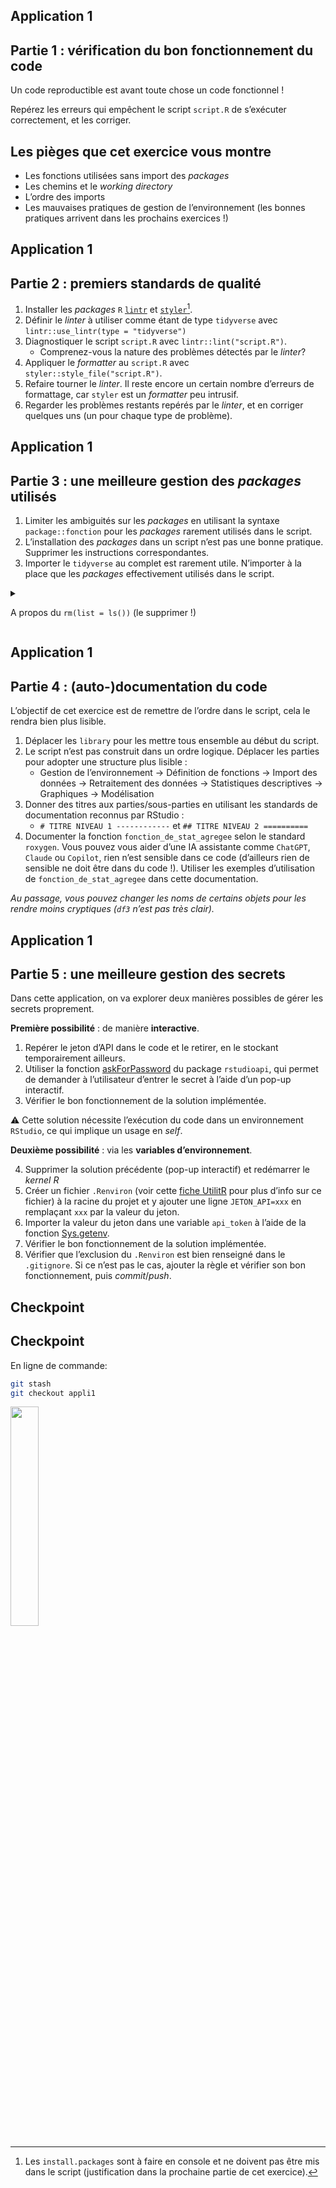 ## Application 1 {.smaller}

:::{.callout-tip collapse="true" icon=false}
## Partie 1 : vérification du bon fonctionnement du code

Un code reproductible est avant toute chose un code fonctionnel !

Repérez les erreurs qui empêchent le script `script.R` de s’exécuter correctement, et les corriger. 

:::

:::{.callout-important collapse="true"}
## Les pièges que cet exercice vous montre

:::: {.nonincremental}
- Les fonctions utilisées sans import des _packages_
- Les chemins et le _working directory_
- L'ordre des imports
- Les mauvaises pratiques de gestion de l'environnement (les bonnes pratiques arrivent dans les prochains exercices !)
::::

:::


## Application 1 {.smaller}

:::{.callout-tip collapse="true" icon=false}
## Partie 2 : premiers standards de qualité

::: {.nonincremental}
1. Installer les _packages_ `R` [`lintr`](https://github.com/r-lib/lintr) et [`styler`](https://github.com/r-lib/styler)[^install].
2. Définir le _linter_ à utiliser comme étant de type `tidyverse` avec `lintr::use_lintr(type = "tidyverse")`
3. Diagnostiquer le script `script.R` avec `lintr::lint("script.R")`.
    + Comprenez-vous la nature des problèmes détectés par le _linter_?
4. Appliquer le _formatter_ au `script.R` avec `styler::style_file("script.R")`.
5. Refaire tourner le _linter_. Il reste encore un certain nombre d'erreurs de formattage, car `styler` est un _formatter_ peu intrusif.
6. Regarder les problèmes restants repérés par le _linter_, et en corriger quelques uns (un pour chaque type de problème).
:::

:::

[^install]: Les `install.packages` sont à faire en console et ne doivent pas être mis dans le script (justification dans la prochaine partie de cet exercice). 

## Application 1 {.smaller}

:::{.callout-tip collapse="true" icon=false}
## Partie 3 : une meilleure gestion des *packages* utilisés

::: {.nonincremental}
1. Limiter les ambiguités sur les *packages* en utilisant la syntaxe `package::fonction` pour les *packages* rarement utilisés dans le script.
2. L'installation des *packages* dans un script n'est pas une bonne pratique. Supprimer les instructions correspondantes.
3. Importer le `tidyverse` au complet est rarement utile. N'importer à la place que les *packages* effectivement utilisés dans le script.

<details>
<summary>

A propos du `rm(list = ls())` (le supprimer !)

</summary>

Cette commande est une mauvaise pratique. 

On la retrouve encore dans trop de scripts car elle est utilisée pour de mauvaises raisons. Elle ne remets pas à 0 votre environnement: elle supprime juste les données de celui-ci, sans toucher au reste (packages importés, etc.).

Il vaut mieux gérer cela en changeant les options de {{< fa brands r-project >}} puis redémarrer la session {{< fa brands r-project >}} (<kbd>CTRL</kbd>+<kbd>SHIFT</kbd>+<kbd>F10</kbd>)

![](img/rdata-setup.png)


</details>

:::

:::

## Application 1 {.smaller}

:::{.callout-tip collapse="true" icon=false}
## Partie 4 : (auto-)documentation du code

::: {.nonincremental}

L'objectif de cet exercice est de remettre de l'ordre dans le script, cela le rendra bien plus lisible.

1. Déplacer les `library` pour les mettre tous ensemble au début du script.
2. Le script n'est pas construit dans un ordre logique. Déplacer les parties 
pour adopter une structure plus lisible : 
    + Gestion de l'environnement -> Définition de fonctions -> Import des données -> Retraitement des données -> Statistiques descriptives -> Graphiques -> Modélisation
3. Donner des titres aux parties/sous-parties en utilisant les standards de documentation reconnus par RStudio :
    + `# TITRE NIVEAU 1 ------------` et `## TITRE NIVEAU 2 ==========`
4. Documenter la fonction `fonction_de_stat_agregee` selon le standard `roxygen`. Vous pouvez vous aider d'une IA assistante comme `ChatGPT`, `Claude` ou `Copilot`, rien n'est sensible dans ce code (d'ailleurs rien de sensible ne doit être dans du code !). Utiliser les exemples d'utilisation de `fonction_de_stat_agregee` dans cette documentation.

_Au passage, vous pouvez changer les noms de certains objets pour les rendre moins cryptiques (`df3` n'est pas très clair)._
:::

:::

## Application 1 {.smaller}

:::{.callout-tip collapse="true" icon=false}
## Partie 5 : une meilleure gestion des [secrets]{.orange}

::: {.nonincremental}
Dans cette application, on va explorer deux manières possibles de gérer les secrets proprement.

**Première possibilité** : de manière **interactive**.

1. Repérer le jeton d'API dans le code et le retirer, en le stockant temporairement ailleurs.
2. Utiliser la fonction [askForPassword](https://rdrr.io/cran/rstudioapi/man/askForPassword.html) du package `rstudioapi`, qui permet de demander à l'utilisateur d'entrer le secret à l'aide d'un pop-up interactif. 
3. Vérifier le bon fonctionnement de la solution implémentée.

⚠️ Cette solution nécessite l'exécution du code dans un environnement `RStudio`, ce qui implique un usage en *self*.

**Deuxième possibilité** : via les **variables d'environnement**.

4. Supprimer la solution précédente (pop-up interactif) et redémarrer le *kernel R*
5. Créer un fichier `.Renviron` (voir cette [fiche UtilitR](https://book.utilitr.org/01_R_Insee/Fiche-personnaliser-R.html#le-fichier-.renviron) pour plus d'info sur ce fichier) à la racine du projet et y ajouter une ligne `JETON_API=xxx` en remplaçant `xxx` par la valeur du jeton. 
6. Importer la valeur du jeton dans une variable `api_token` à l'aide de la fonction [Sys.getenv](https://www.rdocumentation.org/packages/base/versions/3.6.2/topics/Sys.getenv).
7. Vérifier le bon fonctionnement de la solution implémentée.
8. Vérifier que l'exclusion du `.Renviron` est bien renseigné dans le `.gitignore`. Si ce n'est pas le cas, ajouter la règle et vérifier son bon fonctionnement, puis *commit*/*push*.
:::

:::

## Checkpoint

::: {.callout-caution}
## Checkpoint

En ligne de commande:

```.bash
git stash
git checkout appli1
```

![](checkpoint.jpg){width="30%"}

:::

